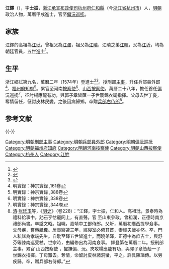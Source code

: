 {{明清人物信息框
| 姓名 = 江鐸
| 原名 =
| 圖片名稱= 
| 圖片大小 =
| 圖片說明 = 
| 最高職務 = 巡抚偏沅都察院右佥都御史
| 國家 = 大明 
| 爵位 =
| 籍貫 = [[浙江承宣布政使司|浙江承宣布政使司]][[杭州府|杭州府]][[仁和縣|仁和縣]]
| 族裔 = 
| 字號 = 字士振
| 諡號 =
| 出生日期 = 生年不詳
| 出生地點 =
| 逝世日期 = 萬曆三十一年（1603年）
| 逝世地點 =
| 墓葬 =
| 配偶 = 
| 親屬 = 
| 出身 =
* 萬曆二年甲戌科同進士出身
| 經歷 =
| 著作 =  
}}
'''江鐸'''（{{bd|？||1603年|catIdx=Jiang}}），字'''士振'''，[[浙江承宣布政使司|浙江承宣布政使司]][[杭州府|杭州府]][[仁和縣|仁和縣]]（今[[浙江省|浙江省]][[杭州市|杭州市]]）人，[[明朝|明朝]]政治人物，萬曆甲戌進士，官至[[偏沅巡抚|偏沅巡抚]]。

== 家族==
江鐸的高祖為[[江玭|江玭]]，曾祖父為[[江瀾|江瀾]]，祖父為[[江曉|江曉]]，江曉之弟[[江暉_(正德進士)|江暉]]，父為[[江圻|江圻]]，均為朝廷官員，五世[[進士|進士]]<ref>{{Cite book|title=天一阁藏明代科举录选刊 登科录 点校本|last=龚延明主编|first=|publisher=宁波出版社|year=2016|isbn=978-7-5526-2320-8|location=宁波|pages=|quote=《天一閣藏明代科舉錄選刊.登科錄》之《萬曆二年甲戌科登科錄》}}</ref>。

== 生平==
浙江鄉試第九名，萬曆二年（1574年）登進士<ref>{{Cite book|title=《皇明贡举考》卷五|last=（明）[[张朝瑞|张朝瑞]]|first=|publisher=《续修四库全书》史部第828册|year=|isbn=|location=|pages=}}</ref><ref>{{Cite book|title=贡举志五种 上|last=鲁小俊，江俊伟著|first=|publisher=武汉：武汉大学出版社|year=2009|isbn=978-7-307-07043-1|location=|pages=}}</ref>。授刑部[[主事|主事]]，升任兵部員外郎<ref>明實錄：神宗實錄 ,161卷</ref>、[[福州府|福州府]][[知府|知府]]<ref>明實錄：神宗實錄 ,388卷</ref>。累官至河南[[按察使|按察使]]<ref>明實錄：神宗實錄 ,338卷</ref>、[[山西|山西]][[按察使|按察使]]。萬曆二十八年，擔任首任[[偏沅巡抚|偏沅巡抚]]<ref>明實錄：神宗實錄 ,344卷</ref>，征討[[楊應龍|楊應龍]]有功，與[[郭子章|郭子章]]皆蔭一子世襲[[錦衣衛|錦衣衛]]指揮。父母去世丁憂，奪情留任，征討皮林民變。之後因病歸鄉。卒贈[[兵部右侍郎|兵部右侍郎]]<ref>[[清|清]]·[[张廷玉|张廷玉]]等，《[[明史|明史]]》（卷228）：“江鐸，字士振，仁和人。高祖玭，景泰時為禮科給事中。劾石亨怙寵罔上，有直聲。官 至山東參政。曾祖瀾，正德時南京禮部尚書。卒諡文昭。祖曉，嘉靖中工部侍郎。父圻，萬曆初廣西提學僉事。父母疾，嘗藥舐糞。居喪寢苫三年，經寢室必俯其首，妻經夫廬亦然。卒，門人私諡為孝端先生。自玭至鐸五世皆進士。而曉弟暉，正德中為庶吉士，與舒芬等諫南巡受杖。世宗時，由編修出為河南僉事。 鐸登第在萬曆二年。授刑部主事。累官 山西按察使 ，擢撫偏、沅。夾攻楊應龍有功，與郭子章皆蔭一子世錦衣指揮。丁母艱去。奪情，命留討皮林諸洞蠻，平之。詳具陳璘傳。以勞疾歸。卒，贈兵部右侍郎。”</ref>。

==参考文献==
{{reflist|2}}

{{-}}
{{start box}}
{{s-off}}
{{succession box|首任|[[楊述中|楊述中]]|[[偏沅巡抚|明朝偏沅巡抚]]|1599年-1601年}}
{{end box}}

{{萬曆二年甲戌科殿試金榜}}

{{DEFAULTSORT:Jiang江}}
[[Category:明朝刑部主事|Category:明朝刑部主事]]
[[Category:明朝兵部員外郎|Category:明朝兵部員外郎]]
[[Category:明朝偏沅巡抚|Category:明朝偏沅巡抚]]
[[Category:明朝福州府知府|Category:明朝福州府知府]]
[[Category:明朝河南按察使|Category:明朝河南按察使]]
[[Category:明朝山西按察使|Category:明朝山西按察使]]
[[Category:杭州人|Category:杭州人]]
[[Category:江姓|Category:江姓]]